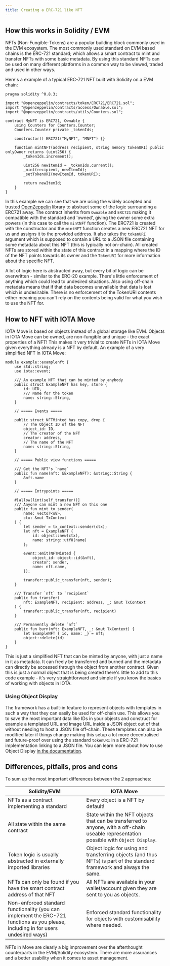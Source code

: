 ```yaml
---
title: Creating a ERC-721 like NFT
---
```


## How this works in Solidity / EVM

NFTs (Non-Fungible-Tokens) are a popular building block commonly used in the EVM ecosystem. The most commonly used standard on EVM based chains is the ERC-721 standard; which allows a smart contract to mint and transfer NFTs with some basic metadata. By using this standard NFTs can be used on many different platforms in a common way to be viewed, traded and used in other ways. 

Here's a example of a typical ERC-721 NFT built with Solidity on a EVM chain:

```solidity title="contracts/MyNFT.sol"
pragma solidity ^0.8.3;

import "@openzeppelin/contracts/token/ERC721/ERC721.sol";
import "@openzeppelin/contracts/access/Ownable.sol";
import "@openzeppelin/contracts/utils/Counters.sol";

contract MyNFT is ERC721, Ownable {
    using Counters for Counters.Counter;
    Counters.Counter private _tokenIds;

    constructor() ERC721("MyNFT", "MNFT") {}

    function mintNFT(address recipient, string memory tokenURI) public onlyOwner returns (uint256) {
        _tokenIds.increment();

        uint256 newItemId = _tokenIds.current();
        _mint(recipient, newItemId);
        _setTokenURI(newItemId, tokenURI);

        return newItemId;
    }
}
```

In this example we can see that we are using the widely accepted and trusted [OpenZeppelin](https://www.openzeppelin.com/contracts) library to abstract some of the logic surrounding a ERC721 away. The contract inherits from `Ownable` and `ERC721` making it compatible with the standard and 'owned', giving the owner some extra powers (in this case to call the `mintNFT` function). The ERC721 is created with the constructor and the `mintNFT` function creates a new ERC721 NFT for us and assigns it to the provided address. It also takes the `tokenURI` argument which is supposed to contain a URL to a JSON file containing some metadata about this NFT (this is typically not on-chain). All created NFTs are stored within the state of this contract in a mapping where the ID of the NFT points towards its owner and the `TokenURI` for more information about the specific NFT.

A lot of logic here is abstracted away, but every bit of logic can be overwritten - similar to the ERC-20 example. There's little enforcement of anything which could lead to undesired situations. Also using off-chain metadata means that if that data becomes unavailable that data is lost which is undesirable. There is no enforcement of the TokenURI contents either meaning you can't rely on the contents being valid for what you wish to use the NFT for.

## How to NFT with IOTA Move

IOTA Move is based on objects instead of a global storage like EVM. Objects in IOTA Move can be owned, are non-fungible and unique - the exact properties of a NFT! This makes it very trivial to create NFTs in IOTA Move given everything already is a NFT by default. An example of a very simplified NFT in IOTA Move:

```move title="examples/Examplenft.move"
module example::examplenft {
    use std::string;
    use iota::event;

    /// An example NFT that can be minted by anybody
    public struct ExampleNFT has key, store {
        id: UID,
        /// Name for the token
        name: string::String,
    }

    // ===== Events =====

    public struct NFTMinted has copy, drop {
        // The Object ID of the NFT
        object_id: ID,
        // The creator of the NFT
        creator: address,
        // The name of the NFT
        name: string::String,
    }

    // ===== Public view functions =====

    /// Get the NFT's `name`
    public fun name(nft: &ExampleNFT): &string::String {
        &nft.name
    }

    // ===== Entrypoints =====

    #[allow(lint(self_transfer))]
	/// Anyone can mint a new NFT on this one
    public fun mint_to_sender(
        name: vector<u8>,
        ctx: &mut TxContext
    ) {
        let sender = tx_context::sender(ctx);
        let nft = ExampleNFT {
            id: object::new(ctx),
            name: string::utf8(name)
        };

        event::emit(NFTMinted {
            object_id: object::id(&nft),
            creator: sender,
            name: nft.name,
        });

        transfer::public_transfer(nft, sender);
    }

    /// Transfer `nft` to `recipient`
    public fun transfer(
        nft: ExampleNFT, recipient: address, _: &mut TxContext
    ) {
        transfer::public_transfer(nft, recipient)
    }

    /// Permanently delete `nft`
    public fun burn(nft: ExampleNFT, _: &mut TxContext) {
        let ExampleNFT { id, name: _} = nft;
        object::delete(id)
    }
}
```

This is just a simplified NFT that can be minted by anyone, with just a name in it as metadata. It can freely be transferred and burned and the metadata can directly be accessed through the object from another contract. Given this is just a normal object that is being created there's little to add to this code example - it's very straightforward and simple if you know the basics of working with objects in IOTA. 

### Using Object Display

The framework has a built-in feature to represent objects with templates in such a way that they can easily be used for off-chain use. This allows you to save the most important data like IDs in your objects and construct for example a templated URL and Image URL inside a JSON object out of that without needing to host a JSON file off-chain. These templates can also be modified later if things change making this setup a lot more decentralised and  future-proof over using the standard `tokenURI` in a ERC-721 implementation linking to a JSON file. You can learn more about how to use Object Display [in the documentation](/standards/display).

## Differences, pitfalls, pros and cons

To sum up the most important differences between the 2 approaches:

| Solidity/EVM                                                                                                                       | IOTA Move                                                                                                                               |
| ---------------------------------------------------------------------------------------------------------------------------------- | --------------------------------------------------------------------------------------------------------------------------------------- |
| NFTs as a contract implementing a standard                                                                                         | Every object is a NFT by default!                                                                                                       |
| All state within the same contract                                                                                                 | State within the NFT objects that can be transferred to anyone, with a off-chain useable representation possible with `Object Display`. |
| Token logic is usually abstracted in externally imported libraries                                                                 | Object logic for using and transferring objects (and thus NFTs) is part of the standard framework and always the same.                  |
| NFTs can only be found if you have the smart contract address of that NFT                                                          | All NFTs are available in your wallet/account given they are sent to you as objects.                                                    |
| Non-enforced standard functionality (you can implement the ERC-721 functions as you please, including in for users undesired ways) | Enforced standard functionality for objects with customisability where needed.                                                          |

NFTs in Move are clearly a big improvement over the afterthought counterparts in the EVM/Solidity ecosystem. There are more assurances and a better usability when it comes to asset management. 

